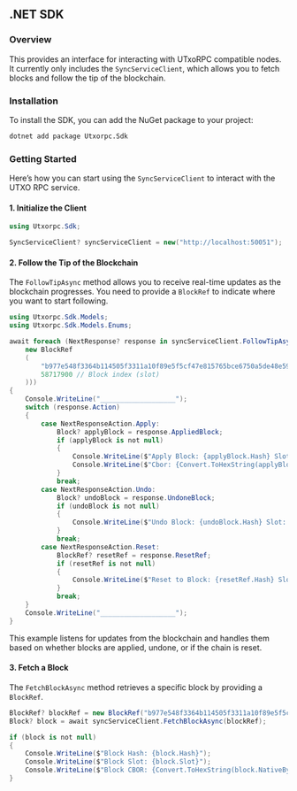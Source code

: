 ## .NET SDK

### Overview
This provides an interface for interacting with UTxoRPC compatible nodes. It currently only includes the `SyncServiceClient`, which allows you to fetch blocks and follow the tip of the blockchain.

### Installation

To install the SDK, you can add the NuGet package to your project:

```bash
dotnet add package Utxorpc.Sdk
```

### Getting Started

Here’s how you can start using the `SyncServiceClient` to interact with the UTXO RPC service.

#### 1. Initialize the Client

```csharp
using Utxorpc.Sdk;

SyncServiceClient? syncServiceClient = new("http://localhost:50051");
```

#### 2. Follow the Tip of the Blockchain

The `FollowTipAsync` method allows you to receive real-time updates as the blockchain progresses. You need to provide a `BlockRef` to indicate where you want to start following.

```csharp
using Utxorpc.Sdk.Models;
using Utxorpc.Sdk.Models.Enums;

await foreach (NextResponse? response in syncServiceClient.FollowTipAsync(
    new BlockRef
    (
        "b977e548f3364b114505f3311a10f89e5f5cf47e815765bce6750a5de48e5951", // Block hash
        58717900 // Block index (slot)
    )))
{
    Console.WriteLine("___________________");
    switch (response.Action)
    {
        case NextResponseAction.Apply:
            Block? applyBlock = response.AppliedBlock;
            if (applyBlock is not null)
            {
                Console.WriteLine($"Apply Block: {applyBlock.Hash} Slot: {applyBlock.Slot}");
                Console.WriteLine($"Cbor: {Convert.ToHexString(applyBlock.NativeBytes ?? [])}");
            }
            break;
        case NextResponseAction.Undo:
            Block? undoBlock = response.UndoneBlock;
            if (undoBlock is not null)
            {
                Console.WriteLine($"Undo Block: {undoBlock.Hash} Slot: {undoBlock.Slot}");
            }
            break;
        case NextResponseAction.Reset:
            BlockRef? resetRef = response.ResetRef;
            if (resetRef is not null)
            {
                Console.WriteLine($"Reset to Block: {resetRef.Hash} Slot: {resetRef.Index}");
            }
            break;
    }
    Console.WriteLine("___________________");
}
```

This example listens for updates from the blockchain and handles them based on whether blocks are applied, undone, or if the chain is reset.

#### 3. Fetch a Block

The `FetchBlockAsync` method retrieves a specific block by providing a `BlockRef`.

```csharp
BlockRef? blockRef = new BlockRef("b977e548f3364b114505f3311a10f89e5f5cf47e815765bce6750a5de48e5951", 58717900);
Block? block = await syncServiceClient.FetchBlockAsync(blockRef);

if (block is not null)
{
    Console.WriteLine($"Block Hash: {block.Hash}");
    Console.WriteLine($"Block Slot: {block.Slot}");
    Console.WriteLine($"Block CBOR: {Convert.ToHexString(block.NativeBytes ?? [])}");
}
```
